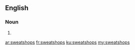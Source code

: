 ==English==

===Noun===
{{head|en}}

# {{plural of|sweatshop}}

[[ar:sweatshops]]
[[fr:sweatshops]]
[[ku:sweatshops]]
[[my:sweatshops]]